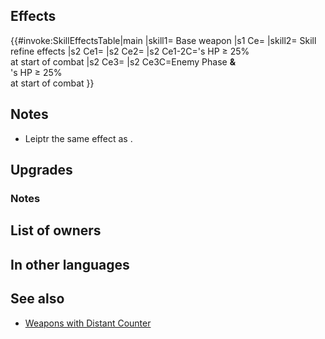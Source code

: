 {{Weapon Infobox
|tagid=SID_レイプト
|weaponType=Lance
|might=16
|range=1
|effect=Unit can counterattack regardless of foe's range.
|cost=400
|exclusive=1
|statModifiers=0,16,0,0,0
|userVersion1=Weapon
|userVersion2=Gleam
|required=Silver Lance
|refinePaths=default
|refineSP=400
|refineMedals=500
|refineDews=200
|tagidExtraSkill1=無
|effectSkill1=At start of combat, if unit's HP ≥ 25%, grants Atk/Spd/Def/Res+4 to unit during combat and neutralizes unit's penalties during combat, and also, if foe initiates combat, grants an additional Def/Res+4 to unit during combat.
|iconSkill1=Leiptr W.png
|properties=random_owner
}}
==Effects==
{{#invoke:SkillEffectsTable|main
|skill1={{SCi|weapon}} Base weapon
|s1 Ce={{Eft|Distant Counter}}
|skill2={{Si|Leiptr|refine=Skill1}} Skill refine effects
|s2 Ce1={{Eft|Temporary buffs|Atk/Spd/Def/Res|4}}
|s2 Ce2={{Eft|Neutralize Penalties}}
|s2 Ce1-2C={{Tgt|Unit}}'s HP ≥ 25%<br>at start of combat
|s2 Ce3={{Eft|Temporary buffs|Def/Res|4}}
|s2 Ce3C=Enemy Phase '''&'''<br>{{Tgt|Unit}}'s HP ≥ 25%<br>at start of combat
}}
==Notes==
* Leiptr the same effect as {{St|Distant Counter}}.
==Upgrades==
{{Weapon Upgrade List}}
===Notes===
{{Temporary buffs|name={{St|Leiptr|refine=Skill1}}}}
{{Penalty neutralization|name={{St|Leiptr|refine=Skill1}}}}
{{IfFoeInitiates}}
==List of owners==
{{Skill Hero List}}
==In other languages==
{{OtherLanguages
|japanese=レイプト
|german=Leiptr
|spanishEU=Leiptr
|spanishLA=Leiptr
|french=Leiptr
|italian=Leiptr
|chineseTW=雷依普特
|portuguese=Leiptr
}}
==See also==
* [[Weapons with Distant Counter]]
{{Weapons Navbox}}